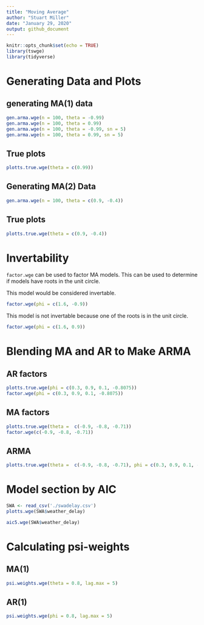 ```yaml
---
title: "Moving Average"
author: "Stuart Miller"
date: "January 29, 2020"
output: github_document
---
```


```r
knitr::opts_chunk$set(echo = TRUE)
library(tswge)
library(tidyverse)
```

# Generating Data and Plots

## generating MA(1) data

```r
gen.arma.wge(n = 100, theta = -0.99)
gen.arma.wge(n = 100, theta = 0.99)
gen.arma.wge(n = 100, theta = -0.99, sn = 5)
gen.arma.wge(n = 100, theta = 0.99, sn = 5)
```



## True plots

```r
plotts.true.wge(theta = c(0.99))
```


## Generating MA(2) Data

```r
gen.arma.wge(n = 100, theta = c(0.9, -0.4))
```


## True plots

```r
plotts.true.wge(theta = c(0.9, -0.4))
```

# Invertability

`factor.wge` can be used to factor MA models.
This can be used to determine if models have roots in the unit circle.

This model would be considered invertable.

```r
factor.wge(phi = c(1.6, -0.9))
```

This model is not invertable because one of the roots is in the unit circle.

```r
factor.wge(phi = c(1.6, 0.9))
```

# Blending MA and AR to Make ARMA

## AR factors

```r
plotts.true.wge(phi = c(0.3, 0.9, 0.1, -0.8075))
factor.wge(phi = c(0.3, 0.9, 0.1, -0.8075))
```

## MA factors

```r
plotts.true.wge(theta =  c(-0.9, -0.8, -0.71))
factor.wge(c(-0.9, -0.8, -0.71))
```

## ARMA

```r
plotts.true.wge(theta =  c(-0.9, -0.8, -0.71), phi = c(0.3, 0.9, 0.1, -0.8075))
```

# Model section by AIC

```r
SWA <- read_csv('./swadelay.csv')
plotts.wge(SWA$weather_delay)
```


```r
aic5.wge(SWA$weather_delay)
```

# Calculating psi-weights

## MA(1)

```r
psi.weights.wge(theta = 0.8, lag.max = 5)
```

## AR(1)

```r
psi.weights.wge(phi = 0.8, lag.max = 5)
```
















